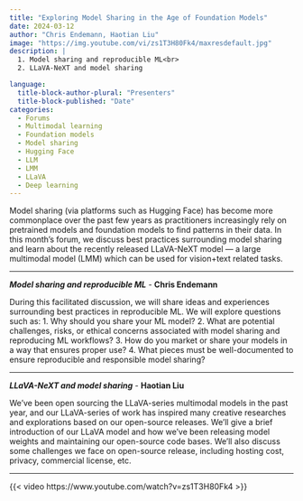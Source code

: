 ```yaml
---
title: "Exploring Model Sharing in the Age of Foundation Models"
date: 2024-03-12
author: "Chris Endemann, Haotian Liu"
image: "https://img.youtube.com/vi/zs1T3H80Fk4/maxresdefault.jpg"
description: |
  1. Model sharing and reproducible ML<br>
  2. LLaVA-NeXT and model sharing

language: 
  title-block-author-plural: "Presenters"
  title-block-published: "Date"
categories:
  - Forums
  - Multimodal learning
  - Foundation models
  - Model sharing
  - Hugging Face
  - LLM
  - LMM
  - LLaVA
  - Deep learning
---
```

Model sharing (via platforms such as Hugging Face) has become more commonplace over the past few years as practitioners increasingly rely on pretrained models and foundation models to find patterns in their data. In this month's forum, we discuss best practices surrounding model sharing and learn about the recently released LLaVA-NeXT model — a large multimodal model (LMM) which can be used for vision+text related tasks. 

---

**_Model sharing and reproducible ML_** - **Chris Endemann**

During this facilitated discussion, we will share ideas and experiences surrounding best practices in reproducible ML. We will explore questions such as: 
1. Why should you share your ML model?
2. What are potential challenges, risks, or ethical concerns associated with model sharing and reproducing ML workflows?
3. How do you market or share your models in a way that ensures proper use?
4. What pieces must be well-documented to ensure reproducible and responsible model sharing?

---

**_LLaVA-NeXT and model sharing_** - **Haotian Liu**

We’ve been open sourcing the LLaVA-series multimodal models in the past year, and our LLaVA-series of work has inspired many creative researches and explorations based on our open-source releases. We’ll give a brief introduction of our LLaVA model and how we’ve been releasing model weights and maintaining our open-source code bases. We’ll also discuss some challenges we face on open-source release, including hosting cost, privacy, commercial license, etc.

---

{{< video https://www.youtube.com/watch?v=zs1T3H80Fk4 >}}
